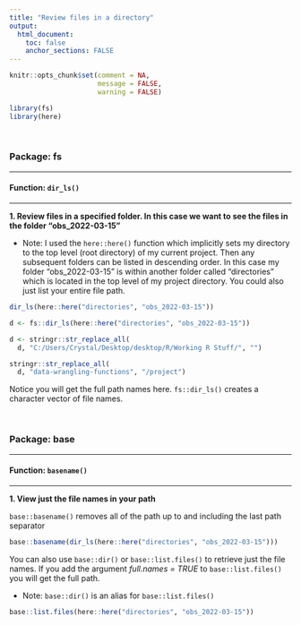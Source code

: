 ```yaml
---
title: "Review files in a directory"
output: 
  html_document:
    toc: false
    anchor_sections: FALSE
---
```


```r
knitr::opts_chunk$set(comment = NA,
                      message = FALSE,
                      warning = FALSE)

library(fs)
library(here)
```

<br>

### Package: fs

---

#### Function: `dir_ls()`

---

**1\. Review files in a specified folder. In this case we want to see the files in the folder "obs_2022-03-15"**

* Note: I used the `here::here()` function which implicitly sets my directory to the top level (root directory) of my current project. Then any subsequent folders can be listed in descending order. In this case my folder "obs_2022-03-15" is within another folder called "directories" which is located in the top level of my project directory. You could also just list your entire file path.

```r

dir_ls(here::here("directories", "obs_2022-03-15"))

```

```r

d <- fs::dir_ls(here::here("directories", "obs_2022-03-15"))

d <- stringr::str_replace_all(
  d, "C:/Users/Crystal/Desktop/desktop/R/Working R Stuff/", "")

stringr::str_replace_all(
  d, "data-wrangling-functions", "/project")


```

Notice you will get the full path names here. `fs::dir_ls()` creates a character vector of file names.

<br>

### Package: base

---

#### Function: `basename()`

---

**1\. View just the file names in your path**

`base::basename()` removes all of the path up to and including the last path separator

```r

base::basename(dir_ls(here::here("directories", "obs_2022-03-15")))


```

You can also use `base::dir()` or `base::list.files()` to retrieve just the file names. If you add the argument *full.names = TRUE* to `base::list.files()` you will get the full path.

* Note: `base::dir()` is an alias for `base::list.files()`

```r

base::list.files(here::here("directories", "obs_2022-03-15"))

```

